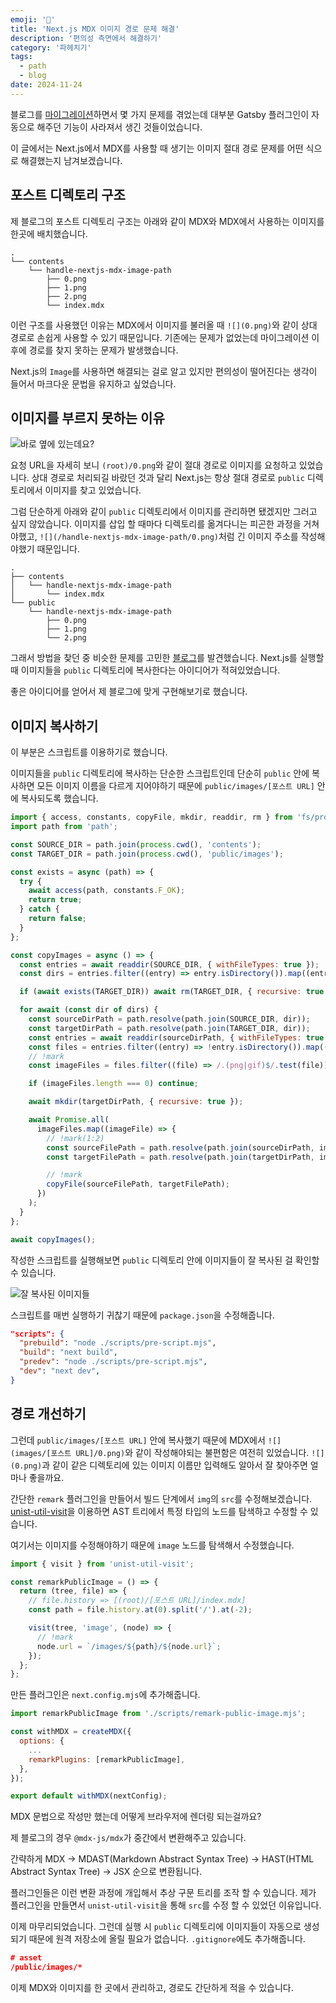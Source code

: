 ```yaml
---
emoji: '🌄'
title: 'Next.js MDX 이미지 경로 문제 해결'
description: '편의성 측면에서 해결하기'
category: '파헤치기'
tags:
  - path
  - blog
date: 2024-11-24
---
```


블로그를 [마이그레이션](https://dohyeon.dev/build-nextjs-blog-with-yak-shaving)하면서 몇 가지 문제를 겪었는데 대부분 Gatsby 플러그인이 자동으로 해주던 기능이 사라져서 생긴 것들이었습니다.

이 글에서는 Next.js에서 MDX를 사용할 때 생기는 이미지 절대 경로 문제를 어떤 식으로 해결했는지 남겨보겠습니다.

## 포스트 디렉토리 구조

제 블로그의 포스트 디렉토리 구조는 아래와 같이 MDX와 MDX에서 사용하는 이미지를 한곳에 배치했습니다.

```
.
└── contents
    └── handle-nextjs-mdx-image-path
        ├── 0.png
        ├── 1.png
        ├── 2.png
        └── index.mdx
```

이런 구조를 사용했던 이유는 MDX에서 이미지를 불러올 때 `![](0.png)`와 같이 상대 경로로 손쉽게 사용할 수 있기 때문입니다. 기존에는 문제가 없었는데 마이그레이션 이후에 경로를 찾지 못하는 문제가 발생했습니다.

Next.js의 `Image`를 사용하면 해결되는 걸로 알고 있지만 편의성이 떨어진다는 생각이 들어서 마크다운 문법을 유지하고 싶었습니다.

## 이미지를 부르지 못하는 이유

![](0.png '바로 옆에 있는데요?')

요청 URL을 자세히 보니 `(root)/0.png`와 같이 절대 경로로 이미지를 요청하고 있었습니다. 상대 경로로 처리되길 바랐던 것과 달리 Next.js는 항상 절대 경로로 `public` 디렉토리에서 이미지를 찾고 있었습니다.

그럼 단순하게 아래와 같이 `public` 디렉토리에서 이미지를 관리하면 됐겠지만 그러고 싶지 않았습니다. 이미지를 삽입 할 때마다 디렉토리를 옮겨다니는 피곤한 과정을 거쳐야했고, `![](/handle-nextjs-mdx-image-path/0.png)`처럼 긴 이미지 주소를 작성해야했기 때문입니다.

```
.
├── contents
│   └── handle-nextjs-mdx-image-path
│       └── index.mdx
└── public
    └── handle-nextjs-mdx-image-path
        ├── 0.png
        ├── 1.png
        └── 2.png
```

그래서 방법을 찾던 중 비슷한 문제를 고민한 [블로그](https://witch.work/posts/blog-remake-4)를 발견했습니다. Next.js를 실행할 때 이미지들을 `public` 디렉토리에 복사한다는 아이디어가 적혀있었습니다.

좋은 아이디어를 얻어서 제 블로그에 맞게 구현해보기로 했습니다.

## 이미지 복사하기

이 부분은 스크립트를 이용하기로 했습니다.

이미지들을 `public` 디렉토리에 복사하는 단순한 스크립트인데 단순히 `public` 안에 복사하면 모든 이미지 이름을 다르게 지어야하기 때문에 `public/images/[포스트 URL]` 안에 복사되도록 했습니다.

```js pre-script.mjs
import { access, constants, copyFile, mkdir, readdir, rm } from 'fs/promises';
import path from 'path';

const SOURCE_DIR = path.join(process.cwd(), 'contents');
const TARGET_DIR = path.join(process.cwd(), 'public/images');

const exists = async (path) => {
  try {
    await access(path, constants.F_OK);
    return true;
  } catch {
    return false;
  }
};

const copyImages = async () => {
  const entries = await readdir(SOURCE_DIR, { withFileTypes: true });
  const dirs = entries.filter((entry) => entry.isDirectory()).map((entry) => entry.name);

  if (await exists(TARGET_DIR)) await rm(TARGET_DIR, { recursive: true });

  for await (const dir of dirs) {
    const sourceDirPath = path.resolve(path.join(SOURCE_DIR, dir));
    const targetDirPath = path.resolve(path.join(TARGET_DIR, dir));
    const entries = await readdir(sourceDirPath, { withFileTypes: true });
    const files = entries.filter((entry) => !entry.isDirectory()).map((entry) => entry.name);
    // !mark
    const imageFiles = files.filter((file) => /.(png|gif)$/.test(file));

    if (imageFiles.length === 0) continue;

    await mkdir(targetDirPath, { recursive: true });

    await Promise.all(
      imageFiles.map((imageFile) => {
        // !mark(1:2)
        const sourceFilePath = path.resolve(path.join(sourceDirPath, imageFile));
        const targetFilePath = path.resolve(path.join(targetDirPath, imageFile));

        // !mark
        copyFile(sourceFilePath, targetFilePath);
      })
    );
  }
};

await copyImages();
```

작성한 스크립트를 실행해보면 `public` 디렉토리 안에 이미지들이 잘 복사된 걸 확인할 수 있습니다.

![](1.png '잘 복사된 이미지들')

스크립트를 매번 실행하기 귀찮기 때문에 `package.json`을 수정해줍니다.

```json package.json
"scripts": {
  "prebuild": "node ./scripts/pre-script.mjs",
  "build": "next build",
  "predev": "node ./scripts/pre-script.mjs",
  "dev": "next dev",
}
```

## 경로 개선하기

그런데 `public/images/[포스트 URL]` 안에 복사했기 때문에 MDX에서 `![](images/[포스트 URL]/0.png)`와 같이 작성해야되는 불편함은 여전히 있었습니다. `![](0.png)`과 같이 같은 디렉토리에 있는 이미지 이름만 입력해도 알아서 잘 찾아주면 얼마나 좋을까요.

간단한 `remark` 플러그인을 만들어서 빌드 단계에서 `img`의 `src`를 수정해보겠습니다. [unist-util-visit](https://github.com/syntax-tree/unist-util-visit)을 이용하면 AST 트리에서 특정 타입의 노드를 탐색하고 수정할 수 있습니다.

여기서는 이미지를 수정해야하기 때문에 `image` 노드를 탐색해서 수정했습니다.

```js remark-public-image.mjs
import { visit } from 'unist-util-visit';

const remarkPublicImage = () => {
  return (tree, file) => {
    // file.history => [(root)/[포스트 URL]/index.mdx]
    const path = file.history.at(0).split('/').at(-2);

    visit(tree, 'image', (node) => {
      // !mark
      node.url = `/images/${path}/${node.url}`;
    });
  };
};
```

만든 플러그인은 `next.config.mjs`에 추가해줍니다.

```js next.config.mjs
import remarkPublicImage from './scripts/remark-public-image.mjs';

const withMDX = createMDX({
  options: {
    ...
    remarkPlugins: [remarkPublicImage],
  },
});

export default withMDX(nextConfig);
```

<Callout>

MDX 문법으로 작성만 했는데 어떻게 브라우저에 렌더링 되는걸까요?

제 블로그의 경우 `@mdx-js/mdx`가 중간에서 변환해주고 있습니다.

간략하게 MDX -> MDAST(Markdown Abstract Syntax Tree) -> HAST(HTML Abstract Syntax Tree) -> JSX 순으로 변환됩니다.

플러그인들은 이런 변환 과정에 개입해서 추상 구문 트리를 조작 할 수 있습니다. 제가 플러그인을 만들면서 `unist-util-visit`을 통해 `src`를 수정 할 수 있었던 이유입니다.

</Callout>

이제 마무리되었습니다. 그런데 실행 시 `public` 디렉토리에 이미지들이 자동으로 생성되기 때문에 원격 저장소에 올릴 필요가 없습니다. `.gitignore`에도 추가해줍니다.

```json .gitignore
# asset
/public/images/*
```

이제 MDX와 이미지를 한 곳에서 관리하고, 경로도 간단하게 적을 수 있습니다.
